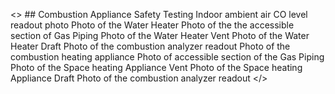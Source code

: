 <>
    <ShowOrHide visible={props.project.data_.combustion_safety_tests}>
        ## Combustion Appliance Safety Testing
    </ShowOrHide>
    <Repeatable path="combustion_safety_tests" parent={props.project}>
        <LabelValue
            label="Appliance Type"
            path="appliance_type"
            parent={props.project}
        />
        <Photo
            id="indoor_ambient_air_co_level_photo"
            label="Indoor ambient air CO level - Photo"
            parent={props.project}
        >
            Indoor ambient air CO level readout photo
        </Photo>
        <LabelValue
            label="Does the ambient CO test pass?"
            path="ambient_CO_test"
            parent={props.project}
        />
        <ShowOrHide
            path="appliance_type"
            value="Gas/Oil Water Heater"
            parent={props.project}
        >
            <Photo
                id="water_heater_photo"
                label="Water heater - Photo"
                parent={props.project}
            >
                Photo of the Water Heater
            </Photo>
            <Photo
                id="water_heater_pipe_connection_leak_check_photo"
                label="Pipe Connection Leak Check - Photo"
                parent={props.project}
            >
                Photo of the the accessible section of Gas Piping
            </Photo>
            <LabelValue
                label="Does the gas leak detection test pass?"
                path="water_heater_gas_leak_detection_test"
                parent={props.project}
            />
            <Photo
                id="water_heater_vent_photo"
                label="Water Heater Vent - Photo"
                parent={props.project}
            >
                Photo of the Water Heater Vent
            </Photo>
            <Photo
                id="water_heater_draft_photo"
                label="Water Heater Draft – Photo"
                parent={props.project}
            >
                Photo of the Water Heater Draft
            </Photo>
            <LabelValue
                label="Does the spillage test(s) pass?"
                path="water_heater_spillage_test"
                parent={props.project}
            />
            <Photo
                id="water_heater_co_measurement_photo"
                label="Water heater CO measurement – Photo "
                parent={props.project}
            >
                Photo of the combustion analyzer readout
            </Photo>
            <LabelValue
                label="Does the undiluted CO test pass?"
                path="water_heater_undiluted_CO_test"
                parent={props.project}
            />
        </ShowOrHide>
        <ShowOrHide
            path="appliance_type"
            value="Gas/Oil Furnace/Boiler"
            parent={props.project}
        >
            <Photo
                id="space_heating_appliance_photo"
                label="Space Heating Appliance - Photo"
                parent={props.project}
            >
                Photo of the combustion heating appliance
            </Photo>
            <Photo
                id="space_heating_pipe_connection_leak_check_photo"
                label="Pipe Connection Leak Check - Photo"
                parent={props.project}
            >
                Photo of accessible section of the Gas Piping
            </Photo>
            <LabelValue
                label="Does the gas leak detection test pass?"
                path="space_heating_gas_leak_detection_test"
                parent={props.project}
            />
            <Photo
                id="space_heating_appliance_vent_photo"
                label="Space heating Appliance Vent - Photo"
                parent={props.project}
            >
                Photo of the Space heating Appliance Vent
            </Photo>
            <Photo
                id="space_heating_appliance_draft_photo"
                label="Space heating Appliance Draft – Photo"
                parent={props.project}
            >
                Photo of the Space heating Appliance Draft
            </Photo>
            <LabelValue
                label="Does the spillage test(s) pass?"
                path="space_heating_spillage_test"
                parent={props.project}
            />
            <Photo
                id="space_heating_appliance_co_measurement_photo"
                label="Space heating Appliance CO measurement – Photo "
                parent={props.project}
            >
                Photo of the combustion analyzer readout
            </Photo>
            <LabelValue
                label="Does the undiluted CO test pass?"
                path="space_heating_undiluted_CO_test"
                parent={props.project}
            />
        </ShowOrHide>
    </Repeatable>
</>
